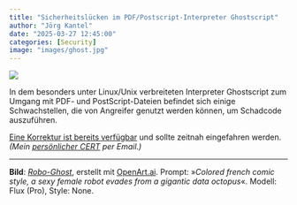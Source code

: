 ```yaml
---
title: "Sicherheitslücken im PDF/Postscript-Interpreter Ghostscript"
author: "Jörg Kantel"
date: "2025-03-27 12:45:00"
categories: [Security]
image: "images/ghost.jpg"
---
```


[![](images/ghost-b.jpg)](https://www.flickr.com/photos/schockwellenreiter/54370053019/)

In dem besonders unter Linux/Unix verbreiteten Interpreter Ghostscript zum Umgang mit PDF- und PostScript-Dateien befindet sich einige Schwachstellen, die von Angreifer genutzt werden können, um Schadcode auszuführen.

[Eine Korrektur ist bereits verfügbar](https://ghostscript.readthedocs.io/en/gs10.05.0/News.html?utm_source=ghostscript&utm_medium=website&utm_content=inline-link) und sollte zeitnah eingefahren werden. *(Mein [persönlicher CERT](https://wwwuser.gwdguser.de/~mreiman1/) per Email.)*

---

**Bild**: *[Robo-Ghost](https://www.flickr.com/photos/schockwellenreiter/54370053019/)*, erstellt mit [OpenArt.ai](https://openart.ai/home). Prompt: »*Colored french comic style, a sexy female robot evades from a gigantic data octopus*«. Modell: Flux (Pro), Style: None.

